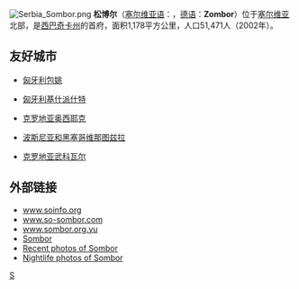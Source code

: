 [[File:Serbia_Sombor.png|right]]
'''松博尔'''（[[塞尔维亚语|塞尔维亚语]]：'''{{lang|sr|Sombor}}'''，[[德语|德语]]：'''Zombor'''）位于[[塞尔维亚|塞尔维亚]]北部，是[[西巴奇卡州|西巴奇卡州]]的首府，面积1,178平方公里，人口51,471人（2002年）。

== 友好城市 ==
* {{flagicon|Hungary}}[[匈牙利|匈牙利]][[包姚|包姚]]
* {{flagicon|Hungary}}[[匈牙利|匈牙利]][[基什派什特|基什派什特]]
* {{flagicon|Croatia}}[[克罗地亚|克罗地亚]][[奥西耶克|奥西耶克]]
* {{flagicon|Bosnia and Herzegovina}}[[波斯尼亚和黑塞哥维那|波斯尼亚和黑塞哥维那]][[图兹拉|图兹拉]]
* {{flagicon|Croatia}}[[克罗地亚|克罗地亚]][[武科瓦尔|武科瓦尔]]

== 外部链接 ==
* [http://www.soinfo.org/ www.soinfo.org] {{Wayback|url=http://www.soinfo.org/ |date=20210322060040 }}
* [http://www.so-sombor.com/ www.so-sombor.com] {{Wayback|url=http://www.so-sombor.com/ |date=20090916151046 }}
* [https://web.archive.org/web/20090216223754/http://sombor.org.yu/ www.sombor.org.yu]
* [http://www.fallingrain.com/world/YI/2/Sombor.html Sombor] {{Wayback|url=http://www.fallingrain.com/world/YI/2/Sombor.html |date=20090505101335 }}
* [https://web.archive.org/web/20080423191421/http://www.look.co.yu/album/sombor/ Recent photos of Sombor]
* [http://www.sombor-photo.net Nightlife photos of Sombor] {{Wayback|url=http://www.sombor-photo.net/ |date=20141218071946 }}

{{coord|display=title}}
{{Serbia-geo-stub}}
{{塞爾維亞城市}}
{{Authority control}}

[[Category:伏伊伏丁那城市|S]]